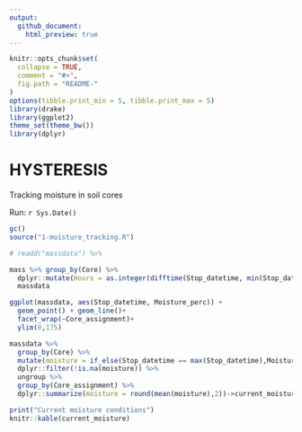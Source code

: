 ```yaml
---
output:
  github_document:
    html_preview: true
---
```


<!-- README.md is generated from README.Rmd. Please edit that file -->

```r
knitr::opts_chunk$set(
  collapse = TRUE,
  comment = "#>",
  fig.path = "README-"
)
options(tibble.print_min = 5, tibble.print_max = 5)
library(drake)
library(ggplot2)
theme_set(theme_bw())
library(dplyr)
```

# HYSTERESIS
Tracking moisture in soil cores

Run: `r Sys.Date()`

```r
gc()
source("1-moisture_tracking.R")

# readd("massdata") %>% 

mass %>% group_by(Core) %>% 
  dplyr::mutate(Hours = as.integer(difftime(Stop_datetime, min(Stop_datetime), units = "hours"))) ->
  massdata

ggplot(massdata, aes(Stop_datetime, Moisture_perc)) +
  geom_point() + geom_line()+
  facet_wrap(~Core_assignment)+
  ylim(0,175)

massdata %>% 
  group_by(Core) %>% 
  mutate(moisture = if_else(Stop_datetime == max(Stop_datetime),Moisture_perc,as.numeric(NA))) %>% 
  dplyr::filter(!is.na(moisture)) %>% 
  ungroup %>% 
  group_by(Core_assignment) %>% 
  dplyr::summarize(moisture = round(mean(moisture),2))->current_moisture

print("Current moisture conditions")
knitr::kable(current_moisture)

 ```

